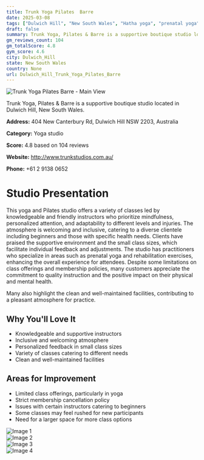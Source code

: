 ```yaml
---
title: Trunk Yoga Pilates  Barre
date: 2025-03-08
tags: ["Dulwich Hill", "New South Wales", "Hatha yoga", "prenatal yoga", "Pilates", "welcoming atmosphere", "small studio", "Dulwich Hill"]  
draft: false
summary: Trunk Yoga, Pilates & Barre is a supportive boutique studio located in Dulwich Hill, New South Wales.
gm_reviews_count: 104
gm_totalScore: 4.8
gym_score: 4.6
city: Dulwich_Hill
state: New South Wales
country: None
url: Dulwich_Hill_Trunk_Yoga_Pilates_Barre
---
```


<div className="aspect-[16/9] relative my-8">
  <img 
    src="https://lh5.googleusercontent.com/p/AF1QipPX9X2iInh6bAmThMkaomeHzNtlaHlqqAZSDhPj=w1920-h1080-k-no"
    alt="Trunk Yoga Pilates  Barre - Main View"
    className="object-cover absolute inset-0 w-full h-full rounded-lg"
  />
</div>

Trunk Yoga, Pilates & Barre is a supportive boutique studio located in Dulwich Hill, New South Wales.

**Address:** 404 New Canterbury Rd, Dulwich Hill NSW 2203, Australia

**Category:** Yoga studio

**Score:** 4.8 based on 104 reviews

**Website:** http://www.trunkstudios.com.au/

**Phone:** +61 2 9138 0652

# Studio Presentation

This yoga and Pilates studio offers a variety of classes led by knowledgeable and friendly instructors who prioritize mindfulness, personalized attention, and adaptability to different levels and injuries. The atmosphere is welcoming and inclusive, catering to a diverse clientele including beginners and those with specific health needs. Clients have praised the supportive environment and the small class sizes, which facilitate individual feedback and adjustments. The studio has practitioners who specialize in areas such as prenatal yoga and rehabilitation exercises, enhancing the overall experience for attendees. Despite some limitations on class offerings and membership policies, many customers appreciate the commitment to quality instruction and the positive impact on their physical and mental health.

Many also highlight the clean and well-maintained facilities, contributing to a pleasant atmosphere for practice.

## Why You'll Love It

- Knowledgeable and supportive instructors
- Inclusive and welcoming atmosphere
- Personalized feedback in small class sizes
- Variety of classes catering to different needs
- Clean and well-maintained facilities

## Areas for Improvement

- Limited class offerings, particularly in yoga
- Strict membership cancellation policy
- Issues with certain instructors catering to beginners
- Some classes may feel rushed for new participants
- Need for a larger space for more class options

<div className="grid grid-cols-1 xl:grid-cols-2 gap-4 my-8">
<div className="aspect-[4/3] relative"><img src="https://lh5.googleusercontent.com/p/AF1QipOhzlnRXoyz4dJma1DCXRRLn1dLxfOVQi_4AY51=w1920-h1080-k-no" alt="Image 1" className="object-cover absolute inset-0 w-full h-full rounded-lg" /></div>
<div className="aspect-[4/3] relative"><img src="https://lh5.googleusercontent.com/p/AF1QipOgfrHHe79kdu3Db5kOkU01wnekmZBdvJMFQHmK=w1920-h1080-k-no" alt="Image 2" className="object-cover absolute inset-0 w-full h-full rounded-lg" /></div>
<div className="aspect-[4/3] relative"><img src="https://lh5.googleusercontent.com/p/AF1QipMMtwvtvYLDtEMv6QJlIdQoG8fj16CRXaMRGRIG=w1920-h1080-k-no" alt="Image 3" className="object-cover absolute inset-0 w-full h-full rounded-lg" /></div>
<div className="aspect-[4/3] relative"><img src="https://lh5.googleusercontent.com/p/AF1QipOYq40S5n1w8JlcWPeyM9C4aTIqXw-L451qvWao=w1920-h1080-k-no" alt="Image 4" className="object-cover absolute inset-0 w-full h-full rounded-lg" /></div>
</div>